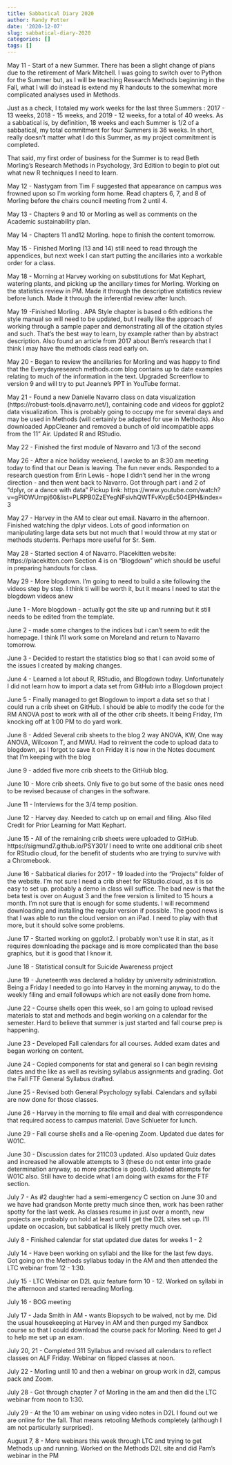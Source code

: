 ```yaml
---
title: Sabbatical Diary 2020
author: Randy Potter
date: '2020-12-07'
slug: sabbatical-diary-2020
categories: []
tags: []
---
```

May 11 - Start of a new Summer.  There has been a slight change of plans due to the retirement of Mark Mitchell.  I was going to switch over to Python for the Summer but, as I will be teaching Research Methods beginning in the Fall, what I will do instead is extend my R handouts to the somewhat more complicated analyses used in Methods.

Just as a check, I totaled my work weeks for the last three Summers : 2017 - 13 weeks, 2018 - 15 weeks, and 2019 - 12 weeks, for a total of 40 weeks.  As a sabbatical is, by definition, 18 weeks and each Summer is 1/2 of a sabbatical, my total commitment for four Summers is 36 weeks.  In short, really doesn’t matter what I do this Summer, as my project commitment is completed.

That said, my first order of business for the Summer is to read Beth Morling’s Research Methods in Psychology, 3rd Edition to begin to plot out what new R techniques I need to learn. 

May 12 - Nastygam from Tim F suggested that appearance on campus was frowned upon so I’m working form home.  Read chapters 6, 7, and 8 of Morling before  the chairs council meeting from 2 until 4.

May 13 -  Chapters 9 and 10 or Morling as well as comments on the Academic sustainability plan.

May 14 - Chapters 11 and12 Morling. hope to finish the content tomorrow.

May 15 - Finished Morling (13 and 14) still need to read through the appendices, but next week I can start putting the ancillaries into a workable order for a class.

May 18 -  Morning at Harvey working on substitutions for Mat Kephart, watering plants, and picking up the ancillary times for Morling. Working on the statistics review  in PM.  Made it through the descriptive statistics review before lunch. Made it through the inferential review after lunch.

May 19 -Finished Morling .  APA Style chapter is based o 6th editions the style manual so will need to be updated, but I really like the approach of working through a sample paper and demonstrating all of the citation styles and such.  That’s the best way to learn, by example rather than by abstract description. Also found an article from 2017 about Bem’s research that I think I may have the methods class read early on.

May 20 -  Began to review the ancillaries for Morling and was happy to find that the Everydayresearch methods.com blog contains up to date examples relating to much of the information in the text. Upgraded Screenflow to version 9 and will try to put Jeanne’s PPT in YouTube format.

May 21 - Found a new Danielle Navarro class on data visualization (https://robust-tools.djnavarro.net/), containing code and videos for ggplot2 data visualization.  This is probably going to occupy me for several days and may be used in Methods (will certainly be adapted for use in Methods). Also downloaded AppCleaner and removed a bunch of old incompatible apps from the 11” Air. Updated R and RStudio.

May 22 - Finished the first module of Navarro and 1/3 of the second

May 26 - After a nice holiday weekend, I awoke to an 8:30 am meeting today to find that our Dean  is leaving.  The fun never ends.  Responded to a research question from Erin Lewis - hope I didn’t send her in the wrong direction - and then went back to Navarro. Got through part i  and 2 of “dplyr, or a dance with data” Pickup link:  https://www.youtube.com/watch?v=gPIOWUmpj60&list=PLRPB0ZzEYegNFsivhQWTFvKvpEc504EPH&index=3

May 27 -  Harvey in the AM to clear out email.  Navarro in the afternoon.  Finished watching the dplyr videos. Lots of good information on manipulating large data sets but not much that I would throw at my stat or methods students.  Perhaps more useful for Sr. Sem.

May 28 -  Started section 4 of Navarro. Placekitten website: https://placekitten.com Section 4 is on “Blogdown”  which should be useful in preparing handouts for class.

May 29 - More blogdown.  I’m going to need to build a site following the videos step by step.  I think ti will be worth it, but it means I need to stat the blogdown videos anew

June 1 -  More blogdown - actually got the site up and running but it still needs to be edited from the template.

June 2 - made some changes to the indices but i can’t seem to edit the homepage.  I think I’ll work some on Moreland and return to Navarro tomorrow.

June 3 - Decided to restart the statistics blog so that I can avoid some of the issues I created by making changes.

June 4 - Learned a lot about R, RStudio, and Blogdown today.  Unfortunately I did not learn how to import a data set from GitHub into a Blogdown project

June 5 - Finally managed to get Blogdown to import a data set so that I could run a crib sheet on GitHub.  I should be able to modify the code for the RM ANOVA post to work with all of the other crib sheets.  It being Friday, I’m knocking off at 1:00 PM to do yard work.

June 8 - Added Several crib sheets to the blog  2 way ANOVA, KW, One way ANOVA, Wilcoxon T, and MWU.  Had to reinvent the code to upload data to blogdown, as I forgot to save it on Friday it is now in the Notes document that I’m keeping with the blog

June 9 - added five more crib sheets to the GitHub blog.

June 10 - More crib sheets. Only five to go but some of the basic ones need to be revised because of changes in the software.

June 11 -  Interviews for the 3/4 temp position.

June 12 -  Harvey day. Needed to catch up  on email and filing.  Also filed Credit for Prior Learning  for Matt Kephart.

June 15 -  All of the remaining crib sheets were uploaded to GitHub. https://sigmund7.github.io/PSY301/   I need to write one additional crib sheet for RStudio cloud, for the benefit of students who are trying to survive with a Chromebook.

June 16 - Sabbatical diaries for 2017 - 19 loaded into the “Projects” folder of the website.  I’m not sure I need a crib sheet for RStudio.cloud, as it is so easy to set up. probably a demo in class will suffice.  The bad new is that the beta test is over on August 3 and the free version is limited to 15 hours a month.  I’m not sure that is enough for some students.  I will recommend downloading and installing the regular version if possible.  The good news is that I was able to run the cloud version on an iPad. I need to play with that more, but it should solve some problems.

June 17 -  Started working on ggplot2.  I probably won’t use it in stat, as it requires downloading the package and is more complicated than the base graphics, but it is good that I know it.

June 18 - Statistical consult for Suicide Awareness project

June 19 -  Juneteenth was declared a holiday by university administration.  Being a Friday I needed to go into Harvey in the morning anyway, to do the weekly filing and email followups which are not easily done from home.

June 22 - Course shells open this week, so I am going to upload revised materials to stat and methods and begin working on a calendar for the semester.  Hard to believe that summer is just started and fall course prep is happening.

June 23 -  Developed Fall calendars for all courses.  Added exam dates and began working on content.

June 24 -  Copied components for stat and general so I can begin revising dates and the like as well as revising syllabus assignments and grading. Got the Fall FTF General Syllabus drafted.

June 25  - Revised both General Psychology syllabi. Calendars and syllabi are now done for those classes.

June 26 - Harvey in the morning to file email and deal with correspondence that required access to campus material. Dave Schlueter for lunch.

June 29 - Fall course shells and a Re-opening Zoom.  Updated due dates for W01C.

June 30 - Discussion dates for 211C03 updated. Also updated Quiz dates and increased he allowable attempts to 3 (these do not enter into grade determination anyway, so more practice is good). Updated attempts for W01C also. Still have to decide what I am doing with exams for the FTF section.

July 7 -  As #2 daughter had a semi-emergency C section on June 30 and we have had grandson Monte pretty much since then, work has been rather spotty for the last week.  As classes resume in just over a month, new projects are probably on hold at least until I get the D2L sites set up.  I’ll update on occasion, but sabbatical is likely pretty much over.

July 8 - Finished calendar for stat updated due dates for weeks 1 - 2

July 14 - Have been working on syllabi and the like for the last few days.  Got going on the Methods syllabus today in the AM and then attended the LTC webinar from 12 - 1:30.

July 15 - LTC Webinar on D2L quiz feature form 10 - 12.  Worked on syllabi in the afternoon and started rereading Morling.

July 16 - BOG meeting

July 17 - Jada Smith in AM - wants Biopsych to be waived, not by me.  Did the usual housekeeping at Harvey in AM and then purged my Sandbox course so that I could download the course pack for Morling.  Need to get J to help me set up an exam.

July 20, 21 - Completed 311 Syllabus and revised all calendars to reflect classes on ALF Friday.  Webinar on flipped classes at noon.

July 22 - Morling until 10 and then a webinar on group work in d2l, campus pack and Zoom. 

July 28 - Got through chapter 7 of Morling in the am and then did the LTC webinar from noon to 1:30.

July 29 - At the 10 am webinar on using video notes in D2L I found out we are online for the fall.  That means retooling Methods completely (although I am not particularly surprised).

August 7, 8 - More webinars this week through LTC and trying to get Methods up and running.  Worked on the Methods D2L site and did Pam’s webinar in the PM
